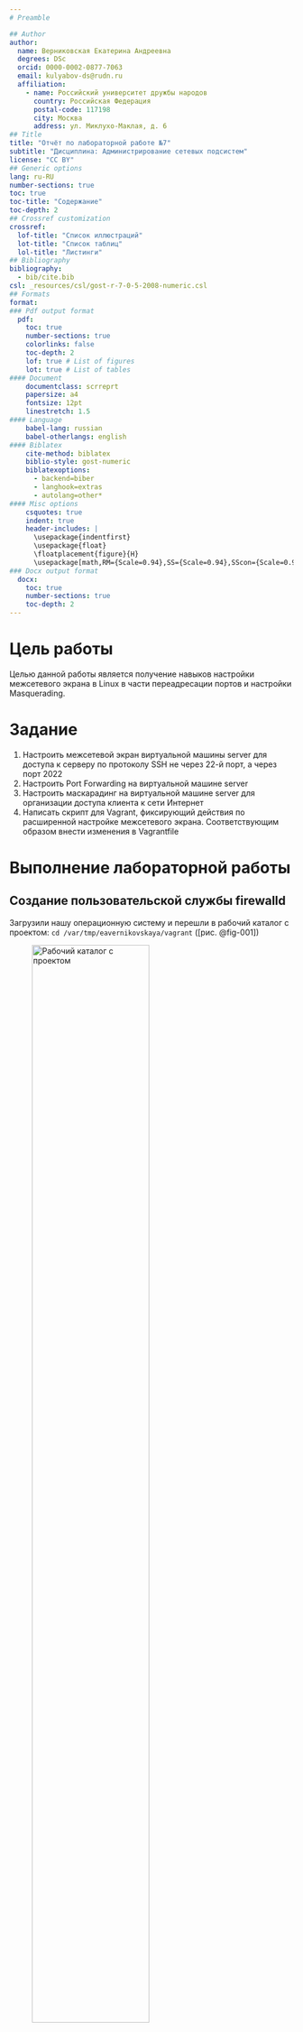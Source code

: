 ```yaml
---
# Preamble

## Author
author:
  name: Верниковская Екатерина Андреевна
  degrees: DSc
  orcid: 0000-0002-0877-7063
  email: kulyabov-ds@rudn.ru
  affiliation:
    - name: Российский университет дружбы народов
      country: Российская Федерация
      postal-code: 117198
      city: Москва
      address: ул. Миклухо-Маклая, д. 6
## Title
title: "Отчёт по лабораторной работе №7"
subtitle: "Дисциплина: Администрирование сетевых подсистем"
license: "CC BY"
## Generic options
lang: ru-RU
number-sections: true
toc: true
toc-title: "Содержание"
toc-depth: 2
## Crossref customization
crossref:
  lof-title: "Список иллюстраций"
  lot-title: "Список таблиц"
  lol-title: "Листинги"
## Bibliography
bibliography:
  - bib/cite.bib
csl: _resources/csl/gost-r-7-0-5-2008-numeric.csl
## Formats
format:
### Pdf output format
  pdf:
    toc: true
    number-sections: true
    colorlinks: false
    toc-depth: 2
    lof: true # List of figures
    lot: true # List of tables
#### Document
    documentclass: scrreprt
    papersize: a4
    fontsize: 12pt
    linestretch: 1.5
#### Language
    babel-lang: russian
    babel-otherlangs: english
#### Biblatex
    cite-method: biblatex
    biblio-style: gost-numeric
    biblatexoptions:
      - backend=biber
      - langhook=extras
      - autolang=other*
#### Misc options
    csquotes: true
    indent: true
    header-includes: |
      \usepackage{indentfirst}
      \usepackage{float}
      \floatplacement{figure}{H}
      \usepackage[math,RM={Scale=0.94},SS={Scale=0.94},SScon={Scale=0.94},TT={Scale=MatchLowercase,FakeStretch=0.9},DefaultFeatures={Ligatures=Common}]{plex-otf}
### Docx output format
  docx:
    toc: true
    number-sections: true
    toc-depth: 2
---
```


# Цель работы

Целью данной работы является получение навыков настройки межсетевого экрана в Linux в части переадресации портов и настройки Masquerading.

# Задание

1. Настроить межсетевой экран виртуальной машины server для доступа к серверу по протоколу SSH не через 22-й порт, а через порт 2022 
2. Настроить Port Forwarding на виртуальной машине server
3. Настроить маскарадинг на виртуальной машине server для организации доступа клиента к сети Интернет 
4. Написать скрипт для Vagrant, фиксирующий действия по расширенной настройке межсетевого экрана. Соответствующим образом внести изменения в Vagrantfile

# Выполнение лабораторной работы

## Создание пользовательской службы firewalld

Загрузили нашу операционную систему и перешли в рабочий каталог с проектом: ```cd /var/tmp/eavernikovskaya/vagrant``` ([рис. @fig-001])

![Рабочий каталог с проектом](image/лаба7_1.png){#fig-001 width=70%}

Запустили виртуальную машину server: ```make server-up``` ([рис. @fig-002]) 

![Запуск виртуальной машины server](image/лаба7_2.png){#fig-002 width=70%}

Далее на виртуальной машине server вошли под созданным нами в предыдущей работе пользователем и открыли терминал. Перешли в режим суперпользователя: ```sudo -i``` ([рис. @fig-003])

![Переход в режим суперпользователя](image/лаба7_3.png){#fig-003 width=70%}

Далее на основе существующего файла описания службы ssh создали файл с собственным описанием: ```cp /usr/lib/firewalld/services/ssh.xml /etc/firewalld/services/ssh-custom.xml``` ([рис. @fig-004])

![Создание файла описания службы ssh с собственным описанием](image/лаба7_4.png){#fig-004 width=70%}

Далее посмотрели содержимое файла службы: ```cat /etc/firewalld/services/ssh-custom.xml```([рис. @fig-005])

Пояснения к файлу службы: 

- ```<?xml ...?>``` — объявление XML-документа, версия и кодировка.

- ```<service>``` — корневой элемент, описывающий службу.

- ```<short>``` — краткое название службы (например, "SSH").

- ```<description>``` — подробное описание назначения службы.

- ```<port protocol="..." port="..."/>``` — указание протокола и порта службы (здесь TCP/22).

Файл используется для настройки правил firewall (например, в firewalld) для разрешения доступа к службе.

![Содержимое файла службы](image/лаба7_5.png){#fig-005 width=70%}

Далее открыли файл описания службы на редактирование и заменили порт 22 на новый порт (2022): ```<port protocol="tcp" port="2022"/>```. В этом же файле скорректировали описание службы, указал что это модифицированный файл службы ([рис. @fig-006])

![Редактирование файла описания службы](image/лаба7_6.png){#fig-006 width=70%}

Посмотрели список доступных FirewallD служб: ```firewall-cmd --get-services``` ([рис. @fig-007])

![Список доступных FirewallD служб](image/лаба7_7.png){#fig-007 width=70%}

Далее перезагрузили правила межсетевого экрана с сохранением информации о состоянии и вновь вывели на экран список служб, а также список активных служб ([рис. @fig-008]):

```firewall-cmd --reload```

```firewall-cmd --get-services```

```firewall-cmd --list-services```

![Перезагрузка правил межсетевого экрана с сохранением информации о состоянии, список доступных служб, список активных служб](image/лаба7_8.png){#fig-008 width=70%}

Добавили новую службу в FirewallD и вывели на экран список активных служб ([рис. @fig-009]):

```firewall-cmd --add-service=ssh-custom```

```firewall-cmd --list-services```

![Добавление новой службы в FirewallD, список активных служб](image/лаба7_9.png){#fig-009 width=70%}

Служба успешно добавлена в FirewallD, поэтому мы перезагрузили правила межсетевого экрана с сохранением информации о состоянии ([рис. @fig-010]):

```firewall-cmd --add-service=ssh-custom --permanent```

```firewall-cmd --reload```

![Перезагрузка правил межсетевого экрана с сохранением информации о состоянии](image/лаба7_10.png){#fig-010 width=70%}

## Перенаправление портов

Далее организовли на сервере переадресацию с порта 2022 на порт 22: ```firewall-cmd --add-forward-port=port=2022:proto=tcp:toport=22``` ([рис. @fig-011])

![Переадресация с порта 2022 на порт 22](image/лаба7_11.png){#fig-011 width=70%}

На клиенте попробовали получить доступ по SSH к серверу через порт 2022: ```ssh -p 2022 eavernikovskaya@server.eavernikovskaya.net``` ([рис. @fig-012]), ([рис. @fig-013])

![Запуск виртуальной машины client](image/лаба7_12.png){#fig-012 width=70%}

![Доступ на клиенте по SSH к серверу через порт 2022](image/лаба7_13.png){#fig-013 width=70%}

## Настройка Port Forwarding и Masquerading

На сервере посмотрели, активирована ли в ядре системы возможность перенаправления IPv4-пакетов: ```sysctl -a | grep forward``` ([рис. @fig-014])

![Проверка возможности перенаправления IPv4-пакетов в ядре системы](image/лаба7_14.png){#fig-014 width=70%}

Далее включили перенаправление IPv4-пакетов на сервере ([рис. @fig-015]):

```echo "net.ipv4.ip_forward = 1" > /etc/sysctl.d/90-forward.conf```

```sysctl -p /etc/sysctl.d/90-forward.conf```

![Включение перенаправления IPv4-пакетов на сервере](image/лаба7_15.png){#fig-015 width=70%}

Включили маскарадинг на сервере ([рис. @fig-016]):

```firewall-cmd --zone=public --add-masquerade --permanent```

```firewall-cmd --reload```

![Включение маскарадинга на сервере](image/лаба7_16.png){#fig-016 width=70%}

Далее на клиенте проверили доступность выхода в Интернет ([рис. @fig-017])

![Проверка входа в Интернет на клиенте](image/лаба7_17.png){#fig-017 width=70%}

## Внесение изменений в настройки внутреннего окружения виртуальной машины

На виртуальной машине server перешли в каталог для внесения изменений в настройки внутреннего окружения */vagrant/provision/server/*, создали в нём каталог *firewall*, в который поместили в соответствующие подкаталоги конфигурационные файлы FirewallD ([рис. @fig-018]):

```cd /vagrant/provision/server```

```mkdir -p /vagrant/provision/server/firewall/etc/firewalld/services```

```mkdir -p /vagrant/provision/server/firewall/etc/sysctl.d```

```cp -r /etc/firewalld/services/ssh-custom.xml /vagrant/provision/server/firewall/etc/firewalld/services/```

```cp -r /etc/sysctl.d/90-forward.conf /vagrant/provision/server/firewall/etc/sysctl.d/```

![Копирование конфигурационных файлов в каталог firewall](image/лаба7_18.png){#fig-018 width=70%}

В каталоге /vagrant/provision/server создали исполняемый файл firewall.sh ([рис. @fig-019]):

```cd /vagrant/provision/server```

```touch firewall.sh```

```chmod +x firewall.sh```

![Создание исполняемого файла firewall.sh](image/лаба7_19.png){#fig-019 width=70%}

Открыв его на редактирование прописали в нём следующие строки ([рис. @fig-020]):

```
#!/bin/bash
echo "Provisioning script $0"
echo "Copy configuration files"
cp -R /vagrant/provision/server/firewall/etc/* /etc
echo "Configure masquerading"
firewall-cmd --add-service=ssh-custom --permanent
firewall-cmd --add-forward-port=port=2022:proto=tcp:toport=22 --permanent
firewall-cmd --zone=public --add-masquerade --permanent
firewall-cmd --reload
restorecon -vR /etc
```

![Редактирование файла firewall.sh](image/лаба7_20.png){#fig-020 width=70%}

Этот скрипт повторяет произведённые нами действия по настройке межсетвеого экрана в части переадресации портов и настройки Masquerading

Для отработки созданного скрипта во время загрузки виртуальных машин в конфигурационном файле Vagrantfile необходимо добавить в конфигурации сервера следующую запись ([рис. @fig-021]):

```
server.vm.provision "server firewall",
	type: "shell",
	preserve_order: true,
	path: "provision/server/firewall.sh""
```

![Редактирование Vagrantfile](image/лаба7_21.png){#fig-021 width=70%}

После этого можно выключать виртуальные машины server и client: ```make server-halt``` и ```make client-halt```([рис. @fig-022])

![Выключение виртуальных машин server и client](image/лаба7_22.png){#fig-022 width=70%}

## Контрольные вопросы + ответы

1. Где хранятся пользовательские файлы firewalld?

В firewalld пользовательские файлы хранятся в директории /etc/firewalld/

2. Какую строку надо включить в пользовательский файл службы, чтобы указать порт TCP 2022?

Для указания порта TCP 2022 в пользовательском файле службы, можно добавить строку в
секцию port следующим образом: <port protocol="tcp" port="2022"/>

3. Какая команда позволяет вам перечислить все службы, доступные в настоящее время на вашем сервере?

Чтобы перечислить все службы, доступные в настоящее время на сервере с использованием firewalld, используется команда: firewall-cmd --get-services

4. В чем разница между трансляцией сетевых адресов (NAT) и маскарадингом (masquerading)?

Разница между трансляцией сетевых адресов (NAT) и маскарадингом (masquerading) заключается в том, что в случае NAT исходный IP-адрес пакета заменяется на IP-адрес маршрутизатора, а в случае маскарадинга используется IP-адрес интерфейса маршрутизатора.

5. Какая команда разрешает входящий трафик на порт 4404 и перенаправляет его в службу ssh по IP-адресу 10.0.0.10?

Для разрешения входящего трафика на порт 4404 и перенаправления его на службу SSH по IP-адресу 10.0.0.10, можно использовать команды:

- firewall-cmd --zone=public --add-port=4404/tcp --permanent

- firewall-cmd --zone=public --add-forward-

- port=port=4404:proto=tcp:toport=22:toaddr=10.0.0.10 --permanent

- firewall-cmd --reload

6. Какая команда используется для включения маcкарадинга IP-пакетов для всех пакетов, выходящих в зону public?

Для включения маскарадинга IP-пакетов для всех пакетов, выходящих в зону public, можно использовать команды:

- firewall-cmd --zone=public --add-masquerade --permanent

- firewall-cmd --reload

# Выводы

В ходе выполнения лабораторной работы №7 мы получили навыки настройки межсетевого экрана в Linux в части переадресации портов и настройки Masquerading. 

# Список литературы

1. [Лаборатораня работа №7](https://esystem.rudn.ru/pluginfile.php/2854758/mod_resource/content/5/007-firewall.pdf)
